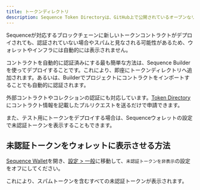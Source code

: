 ```yaml
---
title: トークンディレクトリ
description: Sequence Token Directoryは、GitHub上で公開されているオープンなリソースリポジトリで、サービスやウォレットからスパムトークンを除外するために利用されています。開発者は、Token Directoryにプルリクエストを送ることで、新しいトークンをウォレットやインフラで認証済みとして追加できます。
---
```


Sequenceが対応するブロックチェーンに新しいトークンコントラクトがデプロイされても、認証されていない場合やスパムと見なされる可能性があるため、ウォレットやインフラには自動的には表示されません。

コントラクトを自動的に認証済みにする最も簡単な方法は、Sequence Builderを使ってデプロイすることです。これにより、即座にトークンディレクトリへ追加されます。あるいは、Builderでプロジェクトにコントラクトをインポートすることでも自動的に認証されます。

外部コントラクトやコレクションの認証にも対応しています。[Token Directory](https://github.com/0xsequence/token-directory)にコントラクト情報を記載したプルリクエストを送るだけで申請できます。

また、テスト用にトークンをデプロイする場合は、Sequenceウォレットの設定で未認証トークンを表示することもできます。

## 未認証トークンをウォレットに表示させる方法
[Sequence Wallet](https://sequence.app/)を開き、[設定 > 一般](https://sequence.app/settings/general)に移動して、`未認証トークンを非表示`の設定をオフにしてください。

<Warning>
  これにより、スパムトークンを含むすべての未認証トークンが表示されます。
</Warning>